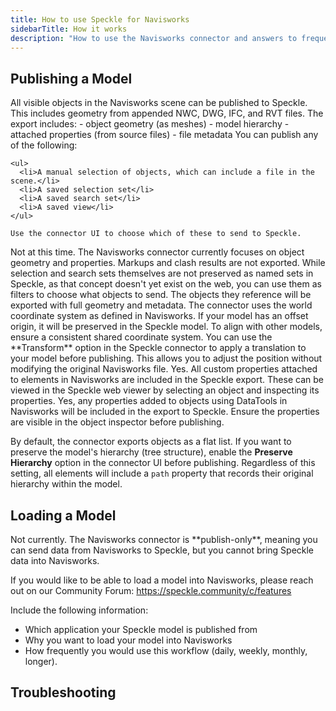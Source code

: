 ```yaml
---
title: How to use Speckle for Navisworks
sidebarTitle: How it works
description: "How to use the Navisworks connector and answers to frequently asked questions"
---
```


## Publishing a Model

<AccordionGroup>
  <Accordion
     title="What types of elements can I publish from Navisworks to Speckle?">
    All visible objects in the Navisworks scene can be published to Speckle. This
    includes geometry from appended NWC, DWG, IFC, and RVT files. The export
    includes: - object geometry (as meshes) - model hierarchy - attached
    properties (from source files) - file metadata
  </Accordion>

  <Accordion title="Can I publish only selected objects or specific appended files?">
    You can publish any of the following:

    <ul>
      <li>A manual selection of objects, which can include a file in the scene.</li>
      <li>A saved selection set</li>
      <li>A saved search set</li>
      <li>A saved view</li>
    </ul>

    Use the connector UI to choose which of these to send to Speckle.

  </Accordion>

<Accordion title="Can I include saved timeliner information, redlines, or clash results?">
  Not at this time. The Navisworks connector currently focuses on object
  geometry and properties. Markups and clash results are not exported.
</Accordion>

<Accordion title="Can I preserve selection sets or search sets when publishing?">
  While selection and search sets themselves are not preserved as named sets in
  Speckle, as that concept doesn't yet exist on the web, you can use them as
  filters to choose what objects to send. The objects they reference will be
  exported with full geometry and metadata.
</Accordion>

<Accordion title="How do I ensure my Navisworks model is correctly positioned in Speckle?">
  The connector uses the world coordinate system as defined in Navisworks. If
  your model has an offset origin, it will be preserved in the Speckle model. To
  align with other models, ensure a consistent shared coordinate system.
</Accordion>

<Accordion title="My Navisworks model is in real-world coordinates, how can I move it closer to the origin?">
  You can use the **Transform** option in the Speckle connector to apply a
  translation to your model before publishing. This allows you to adjust the
  position without modifying the original Navisworks file.
</Accordion>

<Accordion title="Do custom properties (e.g., element metadata or quantities) get published?">
  Yes. All custom properties attached to elements in Navisworks are included in
  the Speckle export. These can be viewed in the Speckle web viewer by selecting
  an object and inspecting its properties.
</Accordion>

<Accordion title="Will properties added with DataTools be sent?">
  Yes, any properties added to objects using DataTools in Navisworks will be
  included in the export to Speckle. Ensure the properties are visible in the
  object inspector before publishing.
</Accordion>

  <Accordion
     title="Can I export the model as a tree structure or a flat list?">
    By default, the connector exports objects as a flat list. If you want to
    preserve the model's hierarchy (tree structure), enable the **Preserve Hierarchy**
    option in the connector UI before publishing. Regardless of this setting, all
    elements will include a <code>path</code> property that records their original
    hierarchy within the model.
  </Accordion>
</AccordionGroup>

## Loading a Model

<AccordionGroup>

<Accordion title="Can I load Speckle models into Navisworks?">
  Not currently. The Navisworks connector is **publish-only**, meaning you can
  send data from Navisworks to Speckle, but you cannot bring Speckle data into
  Navisworks.

  If you would like to be able to load a model into Navisworks, please reach out 
  on our Community Forum: https://speckle.community/c/features

  Include the following information:

  - Which application your Speckle model is published from
  - Why you want to load your model into Navisworks
  - How frequently you would use this workflow (daily, weekly, monthly, longer).
</Accordion>



</AccordionGroup>

## Troubleshooting


<ConnectorTroubleshooting app="Navisworks" />
